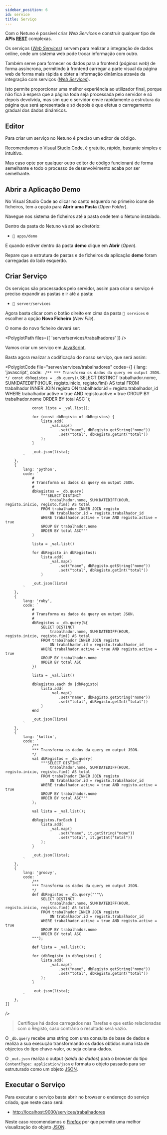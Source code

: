 ```yaml
---
sidebar_position: 6
id: service
title: Serviço
---
```



Com o Netuno é possível criar _Web Services_ e construir qualquer tipo de **APIs <a href="https://pt.wikipedia.org/wiki/REST" target="_blank">REST</a>** complexas.

Os serviços (_<a href="https://pt.wikipedia.org/wiki/Web_service" target="_blank">Web Services</a>_) servem para realizar a integração de dados online, onde um sistema web pode trocar informação com outro.

Também serve para fornecer os dados para a frontend (_páginas web_) de forma assíncrona, permitindo à frontend carregar a parte visual da página web de forma mais rápida e obter a informação dinâmica através da integração com serviços (_<a href="https://pt.wikipedia.org/wiki/Web_service" target="_blank">Web Services</a>_).

Isto permite proporcionar uma melhor experiência ao utilizador final, porque não fica à espera que a página toda seja processada pelo servidor e só depois devolvida, mas sim que o servidor envie rapidamente a estrutura da página que será apresentada e só depois é que efetua o carregamento gradual dos dados dinâmicos.

## Editor

Para criar um serviço no Netuno é preciso um editor de código.

Recomendamos o <a href="https://code.visualstudio.com/download" target="_blank">Visual Studio Code</a>, é gratuito, rápido, bastante simples e intuitivo.

Mas caso opte por qualquer outro editor de código funcionará de forma semelhante e todo o processo de desenvolvimento acaba por ser semelhante.

## Abrir a Aplicação Demo

No Visual Studio Code ao clicar no canto esquerdo no primeiro ícone de ficheiros, tem a opção para **Abrir uma Pasta** (_Open Folder_).

Navegue nos sistema de ficheiros até a pasta onde tem o Netuno instalado.

Dentro da pasta do Netuno vá até ao diretório:

* `📂 apps/demo`

E quando estiver dentro da pasta **demo** clique em **Abrir** (_Open_).

Repare que a estrutura de pastas e de ficheiros da aplicação **demo** foram carregadas do lado esquerdo.

## Criar Serviço

Os serviços são processados pelo servidor, assim para criar o serviço é preciso expandir as pastas e ir até a pasta:

* `📂 server/services`

Agora basta clicar com o botão direito em cima da pasta `📂 services` e escolher a opção **Novo Ficheiro** (_New File_).

O nome do novo ficheiro deverá ser:

<PolyglotPath files={[
    'server/services/trabalhadores'
]} />

Vamos criar um serviço em <a href="https://developer.mozilla.org/pt-BR/docs/Web/JavaScript" target="_blank">JavaScript</a>.

Basta agora realizar a codificação do nosso serviço, que será assim:

<PolyglotCode
    file="server/services/trabalhadores"
    codes={[
        {
            lang: 'javascript',
            code: `
                /**
                *** Transforma os dados da query em output JSON.
                */
                const dbRegistos = _db.query(\`
                    SELECT DISTINCT
                        trabalhador.nome, SUM(DATEDIFF(HOUR, registo.inicio, registo.fim)) AS total
                    FROM trabalhador INNER JOIN registo
                        ON trabalhador.id = registo.trabalhador_id
                    WHERE trabalhador.active = true AND registo.active = true
                    GROUP BY trabalhador.nome
                    ORDER BY total ASC
                \`);

                const lista = _val.list();

                for (const dbRegisto of dbRegistos) {
                    lista.add(
                        _val.map()
                            .set("name", dbRegisto.getString("nome"))
                            .set("total", dbRegisto.getInt("total"))
                    );
                }

                _out.json(lista);
            `
        },
        {
            lang: 'python',
            code: `
                #
                # Transforma os dados da query em output JSON.
                #
                dbRegistos = _db.query(
                    """SELECT DISTINCT
                        trabalhador.nome, SUM(DATEDIFF(HOUR, registo.inicio, registo.fim)) AS total
                    FROM trabalhador INNER JOIN registo
                        ON trabalhador.id = registo.trabalhador_id
                    WHERE trabalhador.active = true AND registo.active = true
                    GROUP BY trabalhador.nome
                    ORDER BY total ASC"""
                )

                lista = _val.list()

                for dbRegisto in dbRegistos):
                    lista.add(
                        _val.map()
                            .set("name", dbRegisto.getString("nome"))
                            .set("total", dbRegisto.getInt("total"))
                    )

                _out.json(lista)
            `
        },
        {
            lang: 'ruby',
            code: `
                #
                # Transforma os dados da query em output JSON.
                #
                dbRegistos = _db.query(%{
                    SELECT DISTINCT
                        trabalhador.nome, SUM(DATEDIFF(HOUR, registo.inicio, registo.fim)) AS total
                    FROM trabalhador INNER JOIN registo
                        ON trabalhador.id = registo.trabalhador_id
                    WHERE trabalhador.active = true AND registo.active = true
                    GROUP BY trabalhador.nome
                    ORDER BY total ASC
                })

                lista = _val.list()

                dbRegistos.each do |dbRegisto|
                    lista.add(
                        _val.map()
                            .set("name", dbRegisto.getString("nome"))
                            .set("total", dbRegisto.getInt("total"))
                    )
                end

                _out.json(lista)
            `
        },
        {
            lang: 'kotlin',
            code: `
                /**
                *** Transforma os dados da query em output JSON.
                */
                val dbRegistos = _db.query(
                    """SELECT DISTINCT
                        trabalhador.nome, SUM(DATEDIFF(HOUR, registo.inicio, registo.fim)) AS total
                    FROM trabalhador INNER JOIN registo
                        ON trabalhador.id = registo.trabalhador_id
                    WHERE trabalhador.active = true AND registo.active = true
                    GROUP BY trabalhador.nome
                    ORDER BY total ASC"""
                );

                val lista = _val.list();

                dbRegistos.forEach {
                    lista.add(
                        _val.map()
                            .set("name", it.getString("nome"))
                            .set("total", it.getInt("total"))
                    );
                }

                _out.json(lista);
            `
        },
        {
            lang: 'groovy',
            code: `
                /**
                *** Transforma os dados da query em output JSON.
                */
                def dbRegistos = _db.query("""\\
                    SELECT DISTINCT
                        trabalhador.nome, SUM(DATEDIFF(HOUR, registo.inicio, registo.fim)) AS total
                    FROM trabalhador INNER JOIN registo
                        ON trabalhador.id = registo.trabalhador_id
                    WHERE trabalhador.active = true AND registo.active = true
                    GROUP BY trabalhador.nome
                    ORDER BY total ASC
                """);

                def lista = _val.list();

                for (dbRegisto in dbRegistos) {
                    lista.add(
                        _val.map()
                            .set("name", dbRegisto.getString("nome"))
                            .set("total", dbRegisto.getInt("total"))
                    );
                }

                _out.json(lista);
            `
        },
    ]}
/>

> Certifique há dados carregados nas Tarefas e que estão relacionadas com o Registo, caso contrário o resultado será vazio.

O `_db.query` recebe uma string com uma consulta de base de dados e realiza a sua execução transformando os dados obtidos numa lista de objectos do tipo chave-valor, ou seja coluna-dados.

O `_out.json` realiza o output (_saída de dados_) para o browser do tipo `ContentType: application/json` e formata o objeto passado para ser estruturado como um objeto <a href="https://pt.wikipedia.org/wiki/JSON" target="_blank">JSON</a>.

## Executar o Serviço

Para executar o serviço basta abrir no browser o endereço do serviço criado, que neste caso será:

* <a href="http://localhost:9000/services/trabalhadores" target="_blank">http://localhost:9000/services/trabalhadores</a>

Neste caso recomendamos o <a href="https://www.mozilla.org/" target="_blank">Firefox</a> por que permite uma melhor visualização do objeto <a href="https://pt.wikipedia.org/wiki/JSON" target="_blank">JSON</a>.

